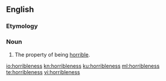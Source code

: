 ==English==

===Etymology===
{{suffix|horrible|ness|lang=en}}

===Noun===
{{en-noun|-|es}}

# The property of being [[horrible]].

[[io:horribleness]]
[[kn:horribleness]]
[[ku:horribleness]]
[[ml:horribleness]]
[[te:horribleness]]
[[vi:horribleness]]